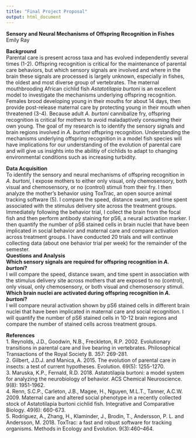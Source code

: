 ```yaml
---
title: "Final Project Proposal"
output: html_document
---
```

**Sensory and Neural Mechanisms of Offspring Recognition in Fishes**   
Emily Ray  
  
**Background**   
	Parental care is present across taxa and has evolved independently several times (1-2). Offspring recognition is critical for the maintenance of parental care behaviors, but which sensory signals are involved and where in the brain these signals are processed is largely unknown, especially in fishes, the oldest and most diverse group of vertebrates. The maternal mouthbrooding African cichlid fish *Astatotilapia burtoni* is an excellent model to investigate the mechanisms underlying offspring recognition. Females brood developing young in their mouths for about 14 days, then provide post-release maternal care by protecting young in their mouth when threatened (3-4). Because adult *A. burtoni* cannibalize fry, offspring recognition is critical for mothers to avoid maladaptively consuming their own young. The goal of my research is to identify the sensory signals and brain regions involved in *A. burtoni* offspring recognition. Understanding the mechanisms underlying offspring recognition in a model fish species will have implications for our understanding of the evolution of parental care and will give us insights into the abilitiy of cichlids to adapt to changing environmental conditions such as increasing turbidity.   
	
**Data Acquisition**  
	To identify the sensory and neural mechanisms of offspring recognition in *A. burtoni*, I expose mothers to either only visual, only chemosensory, both visual and chemosensory, or no (control) stimuli from their fry. I then analyze the mother’s behavior using ToxTrac, an open source animal tracking software (5). I compare the speed, distance swam, and time spent associated with the stimulus delivery site across the treatment groups. Immediately following the behavior trial, I collect the brain from the focal fish and then perform antibody staining for pS6, a neural activation marker. I then quantify the number of pS6 stained cells in brain nuclei that have been implicated in social behavior and maternal care and compare activation across treatment groups. I have conducted 20 trials and will continue collecting data (about one behavior trial per week) for the remainder of the semester.   
**Questions and Analysis**  
**Which sensory signals are required for offspring recognition in _A. burtoni_?**  
I will compare the speed, distance swam, and time spent in association with the stimulus delivery site across mothers that are exposed to no (control), only visual, only chemosensory, or both visual and chemosensory stimuli.  
**Which brain nuclei are activated during offspring recognition in _A. burtoni_?**  
I will compare neural activation shown by pS6 stained cells in different brain nuclei that have been implicated in maternal care and social recognition. I will quantify the number of pS6 stained cells in 10-12 brain regions and compare the number of stained cells across treatment groups.   

**References**  
1.	Reynolds, J.D., Goodwin, N.B., Freckleton, R.P. 2002. Evolutionary transitions in parental care and live bearing in vertebrates. Philosophical Transactions of the Royal Society B. 357: 269-281.   
2.	Gilbert, J.D.J. and Manica, A. 2015. The evolution of parental care in insects: a test of current hypotheses. Evolution. 69(5): 1255-1270.  
3.	Maruska, K.P., Fernald, R.D. 2018. Astatotilapia burtoni: a model system for analyzing the neurobiology of behavior. ACS Chemical Neuroscience. 9(8): 1951-1962.  
4.	Renn, S.C.P., Carleton, J.B., Magee, H., Nguyen, M.L.T., Tanner, A.C.W. 2009. Maternal care and altered social phenotype in a recently collected stock of Astatotilapia burtoni cichlid fish. Integrative and Comparative Biology. 49(6): 660-673.  
5.	Rodriguez, A., Zhang, H., Klaminder, J., Brodin, T., Andersson, P. L. and Andersson, M. 2018. ToxTrac: a fast and robust software for tracking organisms. Methods in Ecology and Evolution. 9(3):460–464.  


